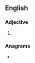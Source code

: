 ==English==

===Adjective===
{{head|en|adjective comparative form}}

# {{en-comparative of|tasty}}

===Anagrams===
* {{anagrams|en|artiest|artiste|attires|iratest|ratites|striate}}